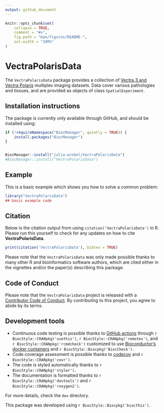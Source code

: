 ```yaml
---
output: github_document
---
```


<!-- README.md is generated from README.Rmd. Please edit that file -->

```r
knitr::opts_chunk$set(
    collapse = TRUE,
    comment = "#>",
    fig.path = "man/figures/README-",
    out.width = "100%"
)
```

# VectraPolarisData

<!-- badges: start -->
<!-- badges: end -->

The `VectraPolarisData` package provides a collection of [Vectra 3 and Vectra Polaris](https://www.akoyabio.com/phenoptics/mantra-vectra-instruments/) multiplex imaging datasets. Data cover various pathologies and tissues, and are provided as objects of class `SpatialExperiment`. 


## Installation instructions

The package is currently only available through GitHub, and should be installed using:

```r
if (!requireNamespace("BiocManager", quietly = TRUE)) {
    install.packages("BiocManager")
}


BiocManager::install("julia-wrobel/VectraPolarisData")
#BiocManager::install("VectraPolarisData")
```

## Example

This is a basic example which shows you how to solve a common problem:

```r
library("VectraPolarisData")
## basic example code
```


## Citation

Below is the citation output from using `citation('VectraPolarisData')` in R. Please
run this yourself to check for any updates on how to cite __VectraPolarisData__.

```r
print(citation('VectraPolarisData'), bibtex = TRUE)
```

Please note that the `VectraPolarisData` was only made possible thanks to many other R and bioinformatics software authors, which are cited either in the vignettes and/or the paper(s) describing this package.


## Code of Conduct

Please note that the `VectraPolarisData` project is released with a [Contributor Code of Conduct](http://bioconductor.org/about/code-of-conduct/). By contributing to this project, you agree to abide by its terms.

## Development tools

* Continuous code testing is possible thanks to [GitHub actions](https://www.tidyverse.org/blog/2020/04/usethis-1-6-0/)  through `r BiocStyle::CRANpkg('usethis')`, `r BiocStyle::CRANpkg('remotes')`, and `r BiocStyle::CRANpkg('rcmdcheck')` customized to use [Bioconductor's docker containers](https://www.bioconductor.org/help/docker/) and `r BiocStyle::Biocpkg('BiocCheck')`.
* Code coverage assessment is possible thanks to [codecov](https://codecov.io/gh) and `r BiocStyle::CRANpkg('covr')`.
* The code is styled automatically thanks to `r BiocStyle::CRANpkg('styler')`.
* The documentation is formatted thanks to `r BiocStyle::CRANpkg('devtools')` and `r BiocStyle::CRANpkg('roxygen2')`.

For more details, check the `dev` directory.

This package was developed using `r BiocStyle::Biocpkg('biocthis')`.


